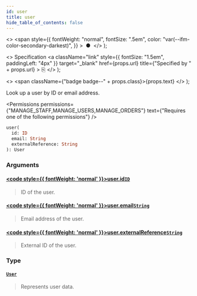 ```yaml
---
id: user
title: user
hide_table_of_contents: false
---
```


  <>
    <span
      style={{
        fontWeight: "normal",
        fontSize: ".5em",
        color: "var(--ifm-color-secondary-darkest)",
      }}
    >
      &nbsp;●&nbsp;
    </span>
  </>
);

  <>
    Specification
    <a
      className="link"
      style={{ fontSize: "1.5em", paddingLeft: "4px" }}
      target="\_blank"
      href={props.url}
      title={"Specified by " + props.url}
    >
      ⎘
    </a>
  </>
);

  <>
    <span className={"badge badge--" + props.class}>{props.text}</span>
  </>
);

Look up a user by ID or email address.

<Permissions
  permissions={"MANAGE_STAFF,MANAGE_USERS,MANAGE_ORDERS"}
  text={"Requires one of the following permissions"}
/>

```graphql
user(
  id: ID
  email: String
  externalReference: String
): User
```

### Arguments

#### [<code style={{ fontWeight: 'normal' }}>user.<b>id</b></code>](#)<Bullet />[`ID`](../../../api-reference/miscellaneous/scalars/id) <Badge class="secondary" text="scalar"/>

> ID of the user.

#### [<code style={{ fontWeight: 'normal' }}>user.<b>email</b></code>](#)<Bullet />[`String`](../../../api-reference/miscellaneous/scalars/string) <Badge class="secondary" text="scalar"/>

> Email address of the user.

#### [<code style={{ fontWeight: 'normal' }}>user.<b>externalReference</b></code>](#)<Bullet />[`String`](../../../api-reference/miscellaneous/scalars/string) <Badge class="secondary" text="scalar"/>

> External ID of the user.

<Badge text="Added in Saleor 3.10" class="secondary margin-bottom--sm" />

>

### Type

#### [`User`](../../../api-reference/users/objects/user) <Badge class="secondary" text="object"/>

> Represents user data.

